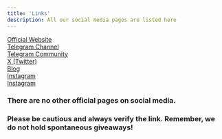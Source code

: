 ```yaml
---
title: 'Links'
description: All our social media pages are listed here
---
```


<Icon icon="house" iconType="solid" size={20}/> [Official Website](https://10101.art) <br />
<Icon icon="telegram" iconType="solid" size={20}/> [Telegram Channel](https://t.me/channel_10101art) <br />
<Icon icon="telegram" iconType="solid" size={20}/> [Telegram Community](https://t.me/gallery10101) <br />
<Icon icon="x-twitter" iconType="solid" size={20}/> [X (Twitter)](https://x.com/10101_art) <br />
<Icon icon="newspaper" iconType="solid" size={20}/> [Blog](https://10101.art/blog) <br />
<Icon icon="instagram" iconType="solid" size={20}/> [Instagram](https://instagram.com/10101.art) <br />
<Icon icon="linkedin" iconType="solid" size={20}/> [Instagram](https://linkedin.com/company/10101-art) <br />

### There are no other official pages on social media. <br />
### Please be cautious and always verify the link. Remember, we do not hold spontaneous giveaways!

